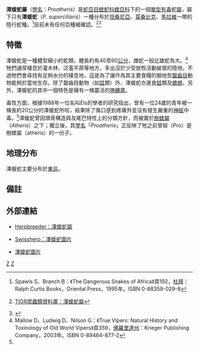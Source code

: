 {{Speciesbox
| taxon = Proatheris superciliaris
| parent_authority = Broadley，1996
| authority = Peters，1854
| synonyms = * ''Proatheris'' - Broadley，1996<ref name="McD99">McDiarmid RW、Campbell JA、Touré T：《Snake Species of the World: A Taxonomic and Geographic Reference, vol. 1》頁511，Herpetologists' League，1999年。ISBN 1-893777-00-6</ref>
----
* ''Vipera superciliaris'' - Peters，1854
* ''Bitis superciliaris'' - Kramer，1961
* ''Atheris superciliaris'' - Marx & Rabb，1965
* ''Proatheris superciliaris'' - Broadley，1996<ref name="McD99"/>
}}

'''澤蝮蛇屬'''（[[學名|學名]]：''Proatheris''）是[[蛇亞目|蛇亞目]][[蝰蛇科|蝰蛇科]][[蝰亞科|蝰亞科]]下的一個[[單型|單型]][[毒蛇|有毒]]蛇[[屬|屬]]，屬下只有'''澤蝮蛇'''（''P. superciliaris''）一種分布於[[坦桑尼亞|坦桑尼亞]]、[[莫桑比克|莫桑比克]]、[[馬拉維|馬拉維]]一帶的陸行蛇種。<ref name="SB95">Spawls S、Branch B：《The Dangerous Snakes of Africa》頁192，[[杜拜|杜拜]]：Ralph Curtis Books，Oriental Press，1995年。ISBN 0-88359-029-8</ref>目前未有任何亞種被確認。<ref name="NRDB">{{en}}[http://reptile-database.reptarium.cz/species.php?genus=Proatheris&species=superciliaris TIGR爬蟲類資料庫：澤蝮蛇屬]</ref><ref name="ITIS">{{ITIS|ID=634427|taxon=''Proatheris superciliaris''|year=2006|date=31 July}}</ref>

==特徵==
澤蝮蛇是一種體型細小的蛇類，體長約有40至60[[公分|公分]]，雌蛇一般比雄蛇為大。<ref name="Mal03">Mallow D、Ludwig D、Nilson G：《True Vipers: Natural History and Toxinology of Old World Vipers》頁359，[[佛羅里達州|佛羅里達州]]：Krieger Publishing Company，2003年。ISBN 0-89464-877-2</ref>牠們通常棲息於灌木林、泛濫平原等地方，多出沒於少受放牧活動破壞的陸地。不過牠們會尋找有足夠水分的棲息地，這是為了讓作為其主要食糧的掘地型[[齧齒目|齧齒目]]動物能夠於當地生存。除了齧齒目動物（如[[鼠|鼠]]類）外，澤蝮蛇亦進食[[蛙|蛙]]類及[[蟾蜍|蟾蜍]]。另外，澤蝮蛇的其中一個特色是擁有一條靈活的[[捲纏尾|捲纏尾]]。

毒性方面，根據1988年一位名叫Els的學者的研究指出，曾有一位24歲的青年被一條長約20公分的澤蝮蛇所咬，結果除了傷口感到疼痛外並沒有發生嚴重的[[神經|神經]]中毒。<ref name="Mal03"/>澤蝮蛇曾因頭骨構造與及尾巴特性上的分類方針，而被置於[[樹蝰屬|樹蝰屬]]（''Atheris''）之下；獨立後，其[[學名|學名]]「''Proatheris''」正反映了牠之前曾經（Pro）是樹蝰屬（atheris）的一份子。

==地理分布==
澤蝮蛇主要分布於[[東非|東非]]。

==備註==
{{reflist}}

==外部連結==
*{{en}}[http://www.herpbreeder.com/worldspecies/Snakes/vipers/proatheris.htm Herpbreeder：澤蝮蛇屬] {{Wayback|url=http://www.herpbreeder.com/worldspecies/Snakes/vipers/proatheris.htm |date=20070927210621 }}
*{{en}}[https://web.archive.org/web/20070928201326/http://www.swissherp.org/Reptiles/Viperidae/Atheris/P_superciliaris.jpg Swissherp：澤蝮蛇圖片]
*[https://web.archive.org/web/20071008015947/http://www.gherp.com/gallery/new/lowland%20swamp%20viper.jpg 澤蝮蛇圖片]
{{Taxonbar|from=Q2007587}}

[[Category:蝰科|Z]]
[[Category:1854年描述的动物|Z]]